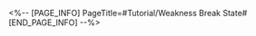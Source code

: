 <%-- [PAGE_INFO]
PageTitle=#Tutorial/Weakness Break State#
[END_PAGE_INFO] --%>
{{Tutorial
|sort      = 221301
|title     = Weakness Break State
|subtitle  = 
|type      = Battle
|about     = 
|image1    = Tutorial Weakness Break State 1.png{{subst:void|<!--$UPLOAD:<<SpriteOutput/TutorialPic/TutorialPage_221301.png>-<Tutorial Weakness Break State 1.png>>}}
|text1     = When an enemy target's {{Color|h|nobold=1|Toughness}} is depleted to zero, they will enter a {{Color|h|nobold=1|Weakness Break State}}, during which the DMG they receive is increased. At the {{Color|h|nobold=1|beginning of the enemy target's turn}}, their Toughness will be restored, and the Weakness Break State will be removed.
}}